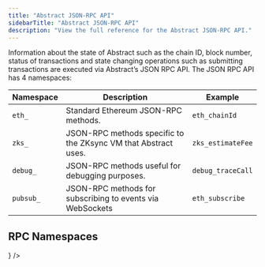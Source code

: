 ```yaml
---
title: "Abstract JSON-RPC API"
sidebarTitle: "Abstract JSON-RPC API"
description: "View the full reference for the Abstract JSON-RPC API."
---
```


Information about the state of Abstract such as the chain ID, block number, status of transactions and state changing operations
such as submitting transactions are executed via Abstract&rsquo;s JSON RPC API.
The JSON RPC API has 4 namespaces:

| Namespace | Description                                                    | Example           |
| --------- | -------------------------------------------------------------- | ----------------- |
| `eth_`    | Standard Ethereum JSON-RPC methods.                            | `eth_chainId`     |
| `zks_`    | JSON-RPC methods specific to the ZKsync VM that Abstract uses. | `zks_estimateFee` |
| `debug_`  | JSON-RPC methods useful for debugging purposes.                | `debug_traceCall` |
| `pubsub_` | JSON-RPC methods for subscribing to events via WebSockets      | `eth_subscribe`   |

## RPC Namespaces

<CardGroup cols={2}>
  <Card
    title="Ethereum JSON-RPC API"
    icon="ethereum"
    href="/api-reference/ethereum-api/eth_chainid"
  />
  <Card
    title="ZKsync JSON-RPC API"
    href="/api-reference/zksync-api/zks_estimatefee"
    icon={
      <img
        src="https://raw.githubusercontent.com/Abstract-Foundation/abstract-docs/main/images/abs-green.png"
        alt="Native"
      />
    }
  />
  <Card
    title="Debugging JSON-RPC API"
    icon="ban-bug"
    href="/api-reference/debug-api/debug_traceblockbyhash"
  />
  <Card
    title="PubSub JSON-RPC API"
    icon="webhook"
    href="/api-reference/pubsub-api/eth_subscribe"
  />
</CardGroup>

